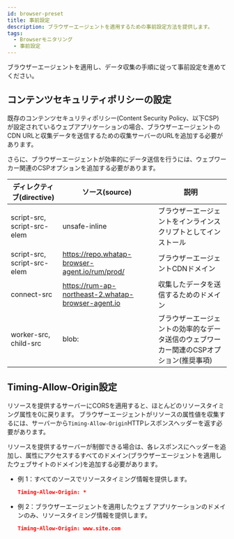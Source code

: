 ```yaml
---
id: browser-preset
title: 事前設定
description: ブラウザーエージェントを適用するための事前設定方法を提供します。
tags:
  - Browserモニタリング
  - 事前設定
---
```


ブラウザーエージェントを適用し、データ収集の手順に従って事前設定を進めてください。

## コンテンツセキュリティポリシーの設定

既存のコンテンツセキュリティポリシー(Content Security Policy、以下CSP) が設定されているウェブアプリケーションの場合、ブラウザーエージェントのCDN URLと収集データを送信するための収集サーバーのURLを追加する必要があります。

さらに、ブラウザーエージェントが効率的にデータ送信を行うには、ウェブワーカー関連のCSPオプションを追加する必要があります。

| ディレクティブ(directive)          | ソース(source)                                        | 説明                                                           |
| --------------------------- | -------------------------------------------------- | ------------------------------------------------------------ |
| script-src, script-src-elem | unsafe-inline                                      | ブラウザーエージェントをインラインスクリプトとしてインストール                              |
| script-src, script-src-elem | https://repo.whatap-browser-agent.io/rum/prod/     | ブラウザーエージェントCDNドメイン                                           |
| connect-src                 | https://rum-ap-northeast-2.whatap-browser-agent.io | 収集したデータを送信するためのドメイン                                          |
| worker-src, child-src       | blob:                                              | ブラウザーエージェントの効率的なデータ送信のウェブワーカー関連のCSPオプション(推奨事項)               |

## Timing-Allow-Origin設定

リソースを提供するサーバーにCORSを適用すると、ほとんどのリソースタイミング属性を0に戻ります。 ブラウザーエージェントがリソースの属性値を収集するには、サーバーから`Timing-Allow-Origin`HTTPレスポンスヘッダーを返す必要があります。 

リソースを提供するサーバーが制御できる場合は、各レスポンスにヘッダーを追加し、属性にアクセスするすべてのドメイン(ブラウザーエージェントを適用したウェブサイトのドメイン)を追加する必要があります。

-   例 1：すべてのソースでリソースタイミング情報を提供します。
    ```json
    Timing-Allow-Origin: *
    ```
-   例 2：ブラウザーエージェントを適用したウェブ アプリケーションのドメインのみ、リソースタイミング情報を提供します。
    ```json
    Timing-Allow-Origin: www.site.com
    ```
